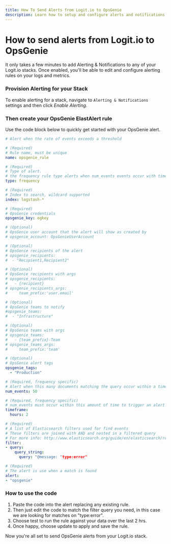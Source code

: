 ```yaml
---
title: How To Send Alerts from Logit.io to OpsGenie
description: Learn how to setup and configure alerts and notifications from your Stacks to OpsGenie
---
```


# How to send alerts from Logit.io to OpsGenie

It only takes a few minutes to add Alerting & Notifications to any of your Logit.io stacks. Once enabled, you'll be able to edit and configure alerting rules on your logs and metrics.

### Provision Alerting for your Stack
To enable alerting for a stack, navigate to `Alerting & Notifications` settings and then click _Enable Alerting_.

### Then create your OpsGenie ElastAlert rule
Use the code block below to quickly get started with your OpsGenie alert.
```yaml
# Alert when the rate of events exceeds a threshold

# (Required)
# Rule name, must be unique
name: opsgenie_rule

# (Required)
# Type of alert.
# the frequency rule type alerts when num_events events occur with timeframe time
type: frequency

# (Required)
# Index to search, wildcard supported
index: logstash-*

# (Required)
# OpsGenie credentials
opsgenie_key: ogkey

# (Optional)
# OpsGenie user account that the alert will show as created by
# opsgenie_account: OpsGenieUserAccount

# (Optional)
# OpsGenie recipients of the alert
# opsgenie_recipients:
#  - "Recipient1,Recipient2"

# (Optional)
# OpsGenie recipients with args
# opsgenie_recipients:
#   - {recipient} 
# opsgenie_recipients_args:
#     team_prefix:'user.email'

# (Optional)
# OpsGenie teams to notify
#opsgenie_teams:
#  - "Infrastructure"

# (Optional)
# OpsGenie teams with args
# opsgenie_teams:
#   - {team_prefix}-Team 
# opsgenie_teams_args:
#     team_prefix:'team'

# (Optional)
# OpsGenie alert tags
opsgenie_tags:
  - "Production"

# (Required, frequency specific)
# Alert when this many documents matching the query occur within a timeframe
num_events: 50

# (Required, frequency specific)
# num_events must occur within this amount of time to trigger an alert
timeframe:
  hours: 2

# (Required)
# A list of Elasticsearch filters used for find events
# These filters are joined with AND and nested in a filtered query
# For more info: http://www.elasticsearch.org/guide/en/elasticsearch/reference/current/query-dsl.html
filter:
- query:
    query_string:
      query: "@message: "type:error"

# (Required)
# The alert is use when a match is found
alert:
- "opsgenie"
```
### How to use the code
1. Paste the code into the alert replacing any existing rule.
2. Then just edit the code to match the filter query you need, in this case we are looking for matches on "type:error".
3. Choose test to run the rule against your data over the last 2 hrs.
4. Once happy, choose update to apply and save the rule.

Now you're all set to send OpsGenie alerts from your Logit.io stack.
